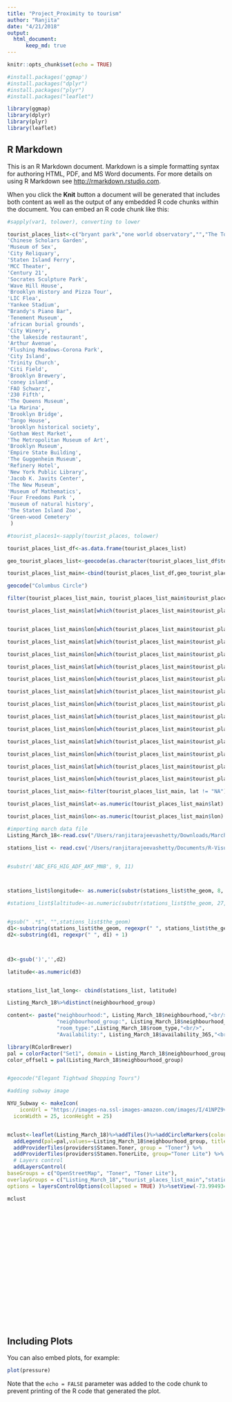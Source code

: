 ```yaml
---
title: "Project_Proximity to tourism"
author: "Ranjita"
date: "4/21/2018"
output: 
  html_document:
      keep_md: true
---
```


```r
knitr::opts_chunk$set(echo = TRUE)
```
```r
#install.packages('ggmap')
#install.packages("dplyr")
#install.packages("plyr")
#install.packages("leaflet")

library(ggmap)
library(dplyr)
library(plyr)
library(leaflet)
```

## R Markdown

This is an R Markdown document. Markdown is a simple formatting syntax for authoring HTML, PDF, and MS Word documents. For more details on using R Markdown see <http://rmarkdown.rstudio.com>.

When you click the **Knit** button a document will be generated that includes both content as well as the output of any embedded R code chunks within the document. You can embed an R code chunk like this:

```r

#sapply(var1, tolower), converting to lower

tourist_places_list<-c("bryant park","one world observatory","","The Tour","park slope", "Columbus Circle","Rockefeller Center","United Nations Headquarters","Ellis Island","barclays center","NYC Information Center","The museum of modern art","Elegant Tightwad Shopping Tours","Statue of Liberty","Museum of the Moving Image","New York Botanical Garden","New York Botanical Garden","Lincoln Center", "Bronx Opera House Hotel", "theater for a new audience","Tiffany & Co. Foundation Gallery",
'Chinese Scholars Garden',
'Museum of Sex',
'City Reliquary',
'Staten Island Ferry',
'MCC Theater',
'Century 21',
'Socrates Sculpture Park',
'Wave Hill House',
'Brooklyn History and Pizza Tour',
'LIC Flea',
'Yankee Stadium',
"Brandy's Piano Bar",
'Tenement Museum',
'african burial grounds',
'City Winery',
'the lakeside restaurant',
'Arthur Avenue',
'Flushing Meadows-Corona Park',
'City Island',
'Trinity Church',
'Citi Field',
'Brooklyn Brewery',
'coney island',
'FAO Schwarz',
'230 Fifth',
'The Queens Museum',
'La Marina',
'Brooklyn Bridge',
'Tango House',
'brooklyn historical society',
'Gotham West Market',
'The Metropolitan Museum of Art',
'Brooklyn Museum',
'Empire State Building',
'The Guggenheim Museum',
'Refinery Hotel',
'New York Public Library',
'Jacob K. Javits Center',
'The New Museum',
'Museum of Mathematics',
'Four Freedoms Park ',
'museum of natural history',
'The Staten Island Zoo',
'Green-wood Cemetery'
 )

#tourist_places1<-sapply(tourist_places, tolower)

tourist_places_list_df<-as.data.frame(tourist_places_list)

geo_tourist_places_list<-geocode(as.character(tourist_places_list_df$tourist_places_list))

tourist_places_list_main<-cbind(tourist_places_list_df,geo_tourist_places_list)

geocode("Columbus Circle")

filter(tourist_places_list_main, tourist_places_list_main$tourist_places_list == "Columbus Circle") 

tourist_places_list_main$lat[which(tourist_places_list_main$tourist_places_list == "Columbus Circle" )]<-"40.76803"


tourist_places_list_main$lon[which(tourist_places_list_main$tourist_places_list == "Columbus Circle" )]<-"-73.9832"

tourist_places_list_main$lat[which(tourist_places_list_main$tourist_places_list == "one world observatory" )]<-"40.7127"

tourist_places_list_main$lon[which(tourist_places_list_main$tourist_places_list == "one world observatory" )]<-"-74.0134"

tourist_places_list_main$lat[which(tourist_places_list_main$tourist_places_list == "Ellis Island" )]<-"40.6995"

tourist_places_list_main$lon[which(tourist_places_list_main$tourist_places_list == "Ellis Island" )]<-"-74.0396"

tourist_places_list_main$lat[which(tourist_places_list_main$tourist_places_list == "coney island")]<-"40.5755"

tourist_places_list_main$lon[which(tourist_places_list_main$tourist_places_list == "coney island" )]<-"-74.0396"

tourist_places_list_main$lat[which(tourist_places_list_main$tourist_places_list == "Brooklyn Museum")]<-"40.6712"

tourist_places_list_main$lon[which(tourist_places_list_main$tourist_places_list == "Brooklyn Museum" )]<-"-73.9636"

tourist_places_list_main$lat[which(tourist_places_list_main$tourist_places_list == "The Metropolitan Museum of Art")]<-"40.7794"

tourist_places_list_main$lon[which(tourist_places_list_main$tourist_places_list == "The Metropolitan Museum of Art" )]<-"-73.9632"

tourist_places_list_main$lat[which(tourist_places_list_main$tourist_places_list == "Four Freedoms Park")]<-"40.7508"

tourist_places_list_main$lon[which(tourist_places_list_main$tourist_places_list == "Four Freedoms Park" )]<-"-73.9604"

tourist_places_list_main<-filter(tourist_places_list_main, lat != "NA")

tourist_places_list_main$lat<-as.numeric(tourist_places_list_main$lat)

tourist_places_list_main$lon<-as.numeric(tourist_places_list_main$lon)

#importing march data file
Listing_March_18<-read.csv("/Users/ranjitarajeevashetty/Downloads/March_2018/listings.csv", header = TRUE)

stations_list <- read.csv('/Users/ranjitarajeevashetty/Documents/R-Visualization/R Project/subway.csv', header=TRUE)


#substr('ABC_EFG_HIG_ADF_AKF_MNB', 9, 11)



stations_list$longitude<- as.numeric(substr(stations_list$the_geom, 8, 20))

#stations_list$laltitude<-as.numeric(substr(stations_list$the_geom, 27, 44))


#gsub(" .*$", "",stations_list$the_geom)
d1<-substring(stations_list$the_geom, regexpr(" ", stations_list$the_geom) + 1)
d2<-substring(d1, regexpr(" ", d1) + 1)



d3<-gsub(')','',d2)

latitude<-as.numeric(d3)


stations_list_lat_long<- cbind(stations_list, latitude)

Listing_March_18%>%distinct(neighbourhood_group)

content<- paste("neighbourhood:", Listing_March_18$neighbourhood,"<br/>",
                "neighbourhood_group:", Listing_March_18$neighbourhood_group,"<br/>",
                "room_type:",Listing_March_18$room_type,"<br/>",
                "Availability:", Listing_March_18$availability_365,"<br/>")

library(RColorBrewer)
pal = colorFactor("Set1", domain = Listing_March_18$neighbourhood_group) # Grab a palette
color_offsel1 = pal(Listing_March_18$neighbourhood_group)


#geocode("Elegant Tightwad Shopping Tours")

#adding subway image

NYU_Subway <- makeIcon(
    iconUrl = "https://images-na.ssl-images-amazon.com/images/I/41NPZ9vZKNL.png",
  iconWidth = 25, iconHeight = 25)


mclust<-leaflet(Listing_March_18)%>%addTiles()%>%addCircleMarkers(color = color_offsel1,popup = content,clusterOptions = markerClusterOptions(), group ="Listing_March_18" )%>%
  addLegend(pal=pal,values=~Listing_March_18$neighbourhood_group, title = "Neighbourhood")%>%setView(-73.9949344, 40.7179112, zoom = 11)%>%addMarkers(data= tourist_places_list_main, group = "tourist_places_list_main",popup = paste("Tourist_place_name:",tourist_places_list_main$tourist_places_list, "<br>"))%>%addMarkers(data= stations_list_lat_long, group = "stations_list_lat_long",icon=NYU_Subway)%>%
  addProviderTiles(providers$Stamen.Toner, group = "Toner") %>%
  addProviderTiles(providers$Stamen.TonerLite, group="Toner Lite") %>%
  # Layers control
  addLayersControl(
baseGroups = c("OpenStreetMap", "Toner", "Toner Lite"),
overlayGroups = c("Listing_March_18","tourist_places_list_main","stations_list_lat_long"),
options = layersControlOptions(collapsed = TRUE) )%>%setView(-73.9949344, 40.7179112, zoom = 13)

mclust





















```

```r

```

## Including Plots

You can also embed plots, for example:

```r
plot(pressure)
```

Note that the `echo = FALSE` parameter was added to the code chunk to prevent printing of the R code that generated the plot.
